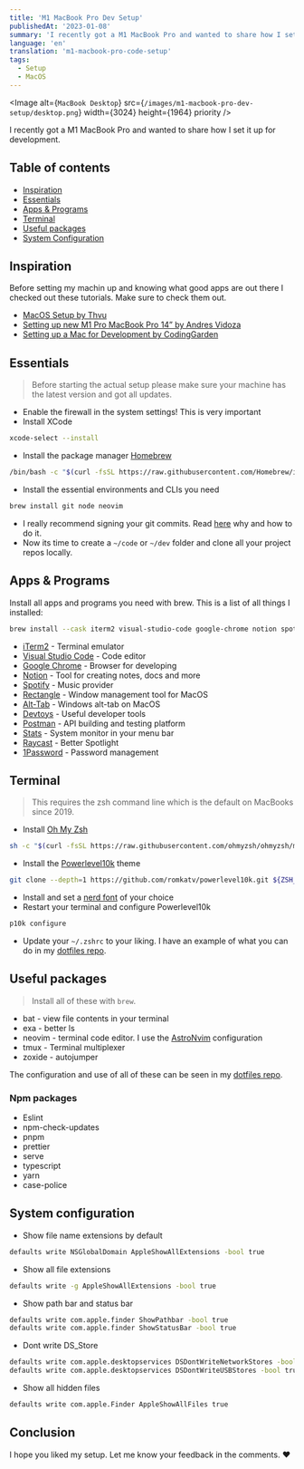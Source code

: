 ```yaml
---
title: 'M1 MacBook Pro Dev Setup'
publishedAt: '2023-01-08'
summary: 'I recently got a M1 MacBook Pro and wanted to share how I set it up for development'
language: 'en'
translation: 'm1-macbook-pro-code-setup'
tags:
  - Setup
  - MacOS
---
```


<Image
  alt={`MacBook Desktop`}
  src={`/images/m1-macbook-pro-dev-setup/desktop.png`}
  width={3024}
  height={1964}
  priority
/>

I recently got a M1 MacBook Pro and wanted to share how I set it up for development.

## Table of contents

- [Inspiration](#inspiration)
- [Essentials](#essentials)
- [Apps & Programs](#apps--programs)
- [Terminal](#terminal)
- [Useful packages](#useful-packages)
- [System Configuration](#system-configuration)

## Inspiration

Before setting my machin up and knowing what good apps are out there I checked out these tutorials. Make sure to check them out.

- [MacOS Setup by Thvu](https://thvu.notion.site/MacOS-Setup-622eb7a2f0184c079a7c42827dbd26e0#7457a164b0ed4db38cabf02b398538b0)
- [Setting up new M1 Pro MacBook Pro 14” by Andres Vidoza
  ](https://www.youtube.com/watch?v=hafaO6hU96E)
- [Setting up a Mac for Development by CodingGarden](https://www.youtube.com/watch?v=2_ZbslLnshw)

## Essentials

> Before starting the actual setup please make sure your machine has the latest version and got all updates.

- Enable the firewall in the system settings! This is very important
- Install XCode

```bash
xcode-select --install
```

- Install the package manager [Homebrew](https://brew.sh)

```bash
/bin/bash -c "$(curl -fsSL https://raw.githubusercontent.com/Homebrew/install/HEAD/install.sh)"
```

- Install the essential environments and CLIs you need

```bash
brew install git node neovim
```

- I really recommend signing your git commits. Read [here](https://withblue.ink/2020/05/17/how-and-why-to-sign-git-commits.html) why and how to do it.
- Now its time to create a `~/code` or `~/dev` folder and clone all your project repos locally.

## Apps & Programs

Install all apps and programs you need with brew. This is a list of all things I installed:

```bash
brew install --cask iterm2 visual-studio-code google-chrome notion spotify rectangle alt-tab devtoys postman stats 1password
```

- [iTerm2](https://iterm2.com) - Terminal emulator
- [Visual Studio Code](https://code.visualstudio.com) - Code editor
- [Google Chrome](https://www.google.com/chrome) - Browser for developing
- [Notion](https://www.notion.so/de-de) - Tool for creating notes, docs and more
- [Spotify](https://spotify.com) - Music provider
- [Rectangle](https://rectangleapp.com) - Window management tool for MacOS
- [Alt-Tab](https://alt-tab-macos.netlify.app) - Windows alt-tab on MacOS
- [Devtoys](https://github.com/ObuchiYuki/DevToysMac) - Useful developer tools
- [Postman](https://www.postman.com) - API building and testing platform
- [Stats](https://github.com/exelban/stats) - System monitor in your menu bar
- [Raycast](https://www.raycast.com) - Better Spotlight
- [1Password](https://1password.com) - Password management

## Terminal

> This requires the zsh command line which is the default on MacBooks since 2019.

- Install [Oh My Zsh](https://ohmyz.sh)

```bash
sh -c "$(curl -fsSL https://raw.githubusercontent.com/ohmyzsh/ohmyzsh/master/tools/install.sh)"
```

- Install the [Powerlevel10k](https://github.com/romkatv/powerlevel10k) theme

```bash
git clone --depth=1 https://github.com/romkatv/powerlevel10k.git ${ZSH_CUSTOM:-$HOME/.oh-my-zsh/custom}/themes/powerlevel10k
```

- Install and set a [nerd font](https://www.nerdfonts.com) of your choice
- Restart your terminal and configure Powerlevel10k

```bash
p10k configure
```

- Update your `~/.zshrc` to your liking. I have an example of what you can do in my [dotfiles repo](https://github.com/alex289/dotfiles/tree/main/mac).

## Useful packages

> Install all of these with `brew`.

- bat - view file contents in your terminal
- exa - better ls
- neovim - terminal code editor. I use the [AstroNvim](https://astronvim.github.io) configuration
- tmux - Terminal multiplexer
- zoxide - autojumper

The configuration and use of all of these can be seen in my [dotfiles repo](https://github.com/alex289/dotfiles/tree/main/mac).

### Npm packages

- Eslint
- npm-check-updates
- pnpm
- prettier
- serve
- typescript
- yarn
- case-police

## System configuration

- Show file name extensions by default

```bash
defaults write NSGlobalDomain AppleShowAllExtensions -bool true
```

- Show all file extensions

```bash
defaults write -g AppleShowAllExtensions -bool true
```

- Show path bar and status bar

```bash
defaults write com.apple.finder ShowPathbar -bool true
defaults write com.apple.finder ShowStatusBar -bool true
```

- Dont write DS_Store

```bash
defaults write com.apple.desktopservices DSDontWriteNetworkStores -bool true
defaults write com.apple.desktopservices DSDontWriteUSBStores -bool true
```

- Show all hidden files

```bash
defaults write com.apple.Finder AppleShowAllFiles true
```

## Conclusion

I hope you liked my setup. Let me know your feedback in the comments. ❤️
